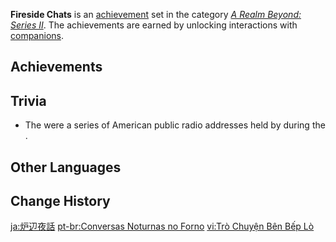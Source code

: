{{Achievement Set Infobox
|primogems    = {{Achievement/Primogems|Fireside Chats}}
|total        = {{Achievement/Total|Fireside Chats}}
|category     = A Realm Beyond: Series II
}}
'''Fireside Chats''' is an [[achievement]] set in the category ''[[A Realm Beyond: Series II]]''. The achievements are earned by unlocking interactions with [[companions]].

==Achievements==
{{Achievements by Category Table|Fireside Chats}}
<!--
==Notes==
-->

==Trivia==
* The {{w|fireside chats}} were a series of American public radio addresses held by {{w|Franklin D. Roosevelt|U.S. President Franklin D. Roosevelt}} during the {{w|Great Depression}}.

==Other Languages==
{{Other Languages
|en      = Fireside Chats
|zhs     = 围炉夜谈
|zhs_rm  = Wéi Lú Yè Tán
|zht     = 圍爐夜談
|zht_rm  = Wéi Lú Yè Tán
|zh_tl   = Night Chats Around the Stove
|ja      = 炉辺夜話
|ja_rm   = Rohen Yobanashi{{Assumed}}
|ja_tl   = Night Chats by the Fireside
|ko      = 화롯불 야담
|ko_tl   = Brazier's Flame Chats
|es      = Charlas a la luz de las velas
|es_tl   = Candlelight Chats
|fr      = Discussions au coin du feu
|fr_tl   = Fireside Chats
|ru      = Беседы у огня
|ru_tl   = Talks by the Fire
|th      = ล้อมเตาพูดคุยยามดึก
|th_rm   = Lom Tao Phutkhui Yam Duek
|th_tl   = 
|vi      = Trò Chuyện Bên Bếp Lò
|vi_tl   = 
|de      = Kamingespräche
|de_tl   = Fireplace Talks
|id      = Obrolan di Sekitar Perapian
|id_tl   = Chat Around the Fireplace
|pt      = Conversas Noturnas no Forno
|pt_tl   = 
|tr      = Samimi Sohbetler
|tr_tl   = Genuine Chats
|it      = Chiacchiere davanti al focolare
|it_tl   = 
}}

==Change History==
{{Change History|1.6}}
<!--
==References==
{{Reflist}}
-->

[[ja:炉辺夜話]]
[[pt-br:Conversas Noturnas no Forno]]
[[vi:Trò Chuyện Bên Bếp Lò]]